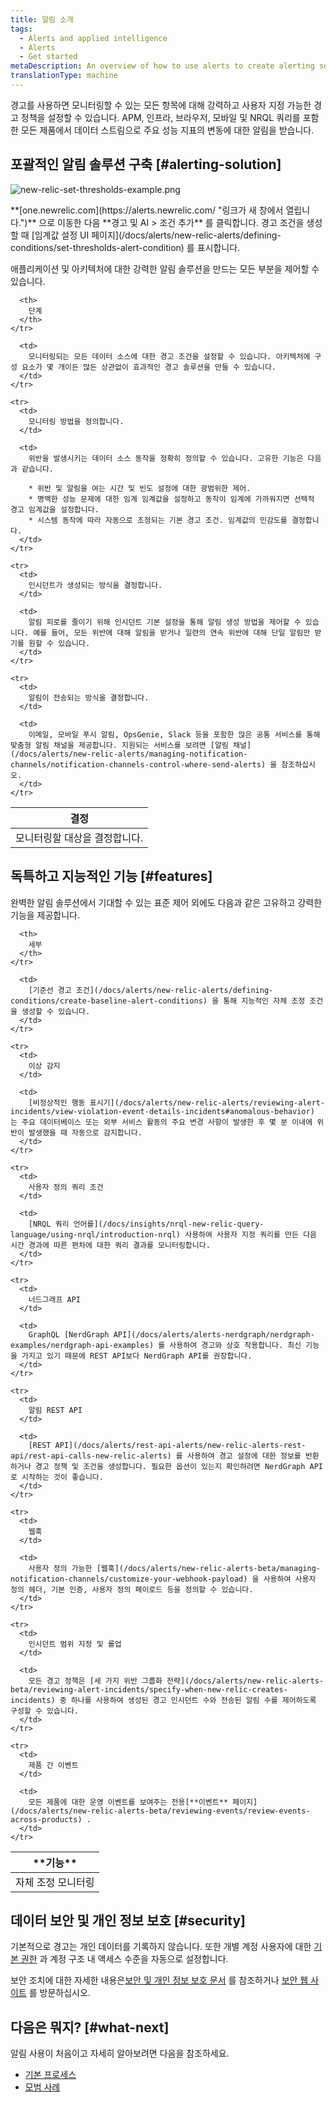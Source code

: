 ```yaml
---
title: 알림 소개
tags:
  - Alerts and applied intelligence
  - Alerts
  - Get started
metaDescription: An overview of how to use alerts to create alerting solutions you can adjust or scale to your organization’s needs.
translationType: machine
---
```



경고를 사용하면 모니터링할 수 있는 모든 항목에 대해 강력하고 사용자 지정 가능한 경고 정책을 설정할 수 있습니다. APM, 인프라, 브라우저, 모바일 및 NRQL 쿼리를 포함한 모든 제품에서 데이터 스트림으로 주요 성능 지표의 변동에 대한 알림을 받습니다.

## 포괄적인 알림 솔루션 구축 [#alerting-solution]

<img
  title="new-relic-set-thresholds-example.png"
  alt="new-relic-set-thresholds-example.png"
  src={newRelicSetThresholdsExample0}
/>

<figcaption>
  **[one.newrelic.com](https://alerts.newrelic.com/ "링크가 새 창에서 열립니다.")** 으로 이동한 다음 **경고 및 AI > 조건 추가** 를 클릭합니다. 경고 조건을 생성할 때 [임계값 설정 UI 페이지](/docs/alerts/new-relic-alerts/defining-conditions/set-thresholds-alert-condition) 를 표시합니다.
</figcaption>

애플리케이션 및 아키텍처에 대한 강력한 알림 솔루션을 만드는 모든 부분을 제어할 수 있습니다.

<table>
  <thead>
    <tr>
      <th style={{ width: "200px" }}>
        결정
      </th>

      <th>
        단계
      </th>
    </tr>
  </thead>

  <tbody>
    <tr>
      <td>
        모니터링할 대상을 결정합니다.
      </td>

      <td>
        모니터링되는 모든 데이터 소스에 대한 경고 조건을 설정할 수 있습니다. 아키텍처에 구성 요소가 몇 개이든 많든 상관없이 효과적인 경고 솔루션을 만들 수 있습니다.
      </td>
    </tr>

    <tr>
      <td>
        모니터링 방법을 정의합니다.
      </td>

      <td>
        위반을 발생시키는 데이터 소스 동작을 정확히 정의할 수 있습니다. 고유한 기능은 다음과 같습니다.

        * 위반 및 알림을 여는 시간 및 빈도 설정에 대한 광범위한 제어.
        * 명백한 성능 문제에 대한 임계 임계값을 설정하고 동작이 임계에 가까워지면 선택적 경고 임계값을 설정합니다.
        * 시스템 동작에 따라 자동으로 조정되는 기본 경고 조건. 임계값의 민감도를 결정합니다.
      </td>
    </tr>

    <tr>
      <td>
        인시던트가 생성되는 방식을 결정합니다.
      </td>

      <td>
        알림 피로를 줄이기 위해 인시던트 기본 설정을 통해 알림 생성 방법을 제어할 수 있습니다. 예를 들어, 모든 위반에 대해 알림을 받거나 일련의 연속 위반에 대해 단일 알림만 받기를 원할 수 있습니다.
      </td>
    </tr>

    <tr>
      <td>
        알림이 전송되는 방식을 결정합니다.
      </td>

      <td>
        이메일, 모바일 푸시 알림, OpsGenie, Slack 등을 포함한 많은 공통 서비스를 통해 맞춤형 알림 채널을 제공합니다. 지원되는 서비스를 보려면 [알림 채널](/docs/alerts/new-relic-alerts/managing-notification-channels/notification-channels-control-where-send-alerts) 을 참조하십시오.
      </td>
    </tr>
  </tbody>
</table>

## 독특하고 지능적인 기능 [#features]

완벽한 알림 솔루션에서 기대할 수 있는 표준 제어 외에도 다음과 같은 고유하고 강력한 기능을 제공합니다.

<table>
  <thead>
    <tr>
      <th width={200}>
        **기능**
      </th>

      <th>
        세부
      </th>
    </tr>
  </thead>

  <tbody>
    <tr>
      <td>
        자체 조정 모니터링
      </td>

      <td>
        [기준선 경고 조건](/docs/alerts/new-relic-alerts/defining-conditions/create-baseline-alert-conditions) 을 통해 지능적인 자체 조정 조건을 생성할 수 있습니다.
      </td>
    </tr>

    <tr>
      <td>
        이상 감지
      </td>

      <td>
        [비정상적인 행동 표시기](/docs/alerts/new-relic-alerts/reviewing-alert-incidents/view-violation-event-details-incidents#anomalous-behavior) 는 주요 데이터베이스 또는 외부 서비스 활동의 주요 변경 사항이 발생한 후 몇 분 이내에 위반이 발생했을 때 자동으로 감지합니다.
      </td>
    </tr>

    <tr>
      <td>
        사용자 정의 쿼리 조건
      </td>

      <td>
        [NRQL 쿼리 언어를](/docs/insights/nrql-new-relic-query-language/using-nrql/introduction-nrql) 사용하여 사용자 지정 쿼리를 만든 다음 시간 경과에 따른 편차에 대한 쿼리 결과를 모니터링합니다.
      </td>
    </tr>

    <tr>
      <td>
        너드그래프 API
      </td>

      <td>
        GraphQL [NerdGraph API](/docs/alerts/alerts-nerdgraph/nerdgraph-examples/nerdgraph-api-examples) 를 사용하여 경고와 상호 작용합니다. 최신 기능을 가지고 있기 때문에 REST API보다 NerdGraph API를 권장합니다.
      </td>
    </tr>

    <tr>
      <td>
        알림 REST API
      </td>

      <td>
        [REST API](/docs/alerts/rest-api-alerts/new-relic-alerts-rest-api/rest-api-calls-new-relic-alerts) 를 사용하여 경고 설정에 대한 정보를 반환하거나 경고 정책 및 조건을 생성합니다. 필요한 옵션이 있는지 확인하려면 NerdGraph API로 시작하는 것이 좋습니다.
      </td>
    </tr>

    <tr>
      <td>
        웹훅
      </td>

      <td>
        사용자 정의 가능한 [웹훅](/docs/alerts/new-relic-alerts-beta/managing-notification-channels/customize-your-webhook-payload) 을 사용하여 사용자 정의 헤더, 기본 인증, 사용자 정의 페이로드 등을 정의할 수 있습니다.
      </td>
    </tr>

    <tr>
      <td>
        인시던트 범위 지정 및 롤업
      </td>

      <td>
        모든 경고 정책은 [세 가지 위반 그룹화 전략](/docs/alerts/new-relic-alerts-beta/reviewing-alert-incidents/specify-when-new-relic-creates-incidents) 중 하나를 사용하여 생성된 경고 인시던트 수와 전송된 알림 수를 제어하도록 구성할 수 있습니다.
      </td>
    </tr>

    <tr>
      <td>
        제품 간 이벤트
      </td>

      <td>
        모든 제품에 대한 운영 이벤트를 보여주는 전용[**이벤트** 페이지](/docs/alerts/new-relic-alerts-beta/reviewing-events/review-events-across-products) .
      </td>
    </tr>
  </tbody>
</table>

## 데이터 보안 및 개인 정보 보호 [#security]

기본적으로 경고는 개인 데이터를 기록하지 않습니다. 또한 개별 계정 사용자에 대한 [기본 권한](/docs/alerts/new-relic-alerts/rules-limits-glossary/rules-limits-new-relic-alerts) 과 계정 구조 내 액세스 수준을 자동으로 설정합니다.

보안 조치에 대한 자세한 내용은[보안 및 개인 정보 보호 문서](/docs/using-new-relic/new-relic-security/security/security-matters-data-privacy-new-relic) 를 참조하거나 [보안 웹 사이트](https://newrelic.com/security) 를 방문하십시오.

## 다음은 뭐지? [#what-next]

알림 사용이 처음이고 자세히 알아보려면 다음을 참조하세요.

* [기본 프로세스](/docs/alerts/new-relic-alerts/getting-started/understand-new-relic-alerts-workflow)
* [모범 사례](/docs/alerts/new-relic-alerts/getting-started/best-practices-alert-policies)